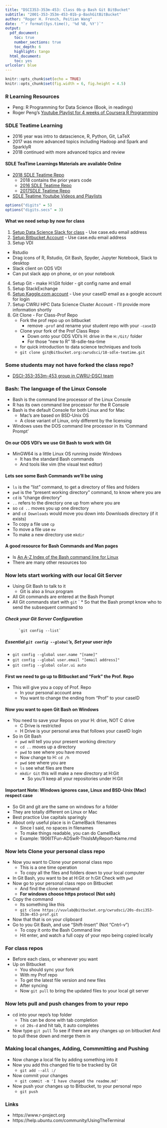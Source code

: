 ```yaml
---
title: "DSCI353-353m-453: Class 0b-p Bash Git BitBucket"
subtitle: "2001-353-353m-453-01b-p-BashGitBitBucket"
author: "Roger H. French, Peitian Wang"
date:  "`r format(Sys.time(), '%d %B, %Y')`"
output: 
  pdf_document:
    toc: true
    number_sections: true
    toc_depth: 6
    highlight: tango
  html_document:
    toc: yes
urlcolor: blue
---
```


 \setcounter{section}{1}
 \setcounter{subsection}{2}
 \setcounter{subsubsection}{2}

```r
knitr::opts_chunk$set(echo = TRUE)
knitr::opts_chunk$set(fig.width = 6, fig.height = 4.5) 
```
 
 <!-- 
 How to make comments inside Rmarkdown
-->

<!-- Or on a single line like this -->
 
 
### R Learning Resources  

  * Peng: R Programming for Data Science (Book, in readings)
  * Roger Peng's [Youtube Playlist for 4 weeks of Coursera R Programming](https://www.youtube.com/playlist?list=PLjTlxb-wKvXNSDfcKPFH2gzHGyjpeCZmJ)
  
  
### SDLE Teatime Learning

  - 2016 year was intro to datascience, R, Python, Git, LaTeX
  - 2017 was more advanced topics including Hadoop and Spark and SparklyR
  - 2018 continued with more advanced topics and review
  
#### SDLE TeaTime Learnings Materials are available Online

  - [2018 SDLE Teatime Repo](https://bitbucket.org/cwrudsci/18-sdle-teatime/)
    - 2018 contains the prior years code
    - [2016 SDLE Teatime Repo](https://bitbucket.org/cwrudsci/16-sdle-teatime) 
    - [2017SDLE Teatime Repo](https://bitbucket.org/cwrudsci/17-sdle-teatime) 
  - [SDLE Teatime Youtube Videos and Playlists](https://www.youtube.com/channel/UCer8o-Bxh-xef_6Kdmq4Kvg/videos)
 
```r
options("digits" = 5)
options("digits.secs" = 3)
```

#### What we need setup by now for class

  1. [Setup Data Science Slack for class](http://cwru-dsci.slack.com)
    - Use case.edu email address
  2. [Setup Bitbucket Account](http://bitbucket.org)
    - Use case.edu email address
  3. Setup VDI
   - Rstudio
   - Drag icons of R, Rstudio, Git Bash, Spyder, Jupyter Notebook, Slack to desktop 
   - Slack client on ODS VDI
   - Can put slack app on phone, or on your notebook
  4. Setup Git
    - make H:\\Git folder 
    - git config name and email
  5. Setup StackExchange
  6. [Setup Kaggle.com account](http://kaggle.com)
    - Use your caseID email as a google account for login
  7. Setup CWRU HPC Data Science Cluster Account
    - I'll provide more information shortly
  8. Git Clone
    - For Class-Prof Repo
      - Fork the prof repo up on bitbucket
        - remove `-prof` and rename your student repo with your `-caseID`
      - Clone your fork of the Prof Class Repo
        - Down onto your ODS VDI's H: drive in the `H:/Git/` folder
    - For those "new to R" 18-sdle-tea-time
      - for quick introduction to data science techniques and tools
      - `git clone git@bitbucket.org:cwrudsci/18-sdle-teatime.git`


### Some students may not have forked the class repo?

  - [DSCI-353-353m-453 group in CWRU-DSCI team](https://bitbucket.org/account/user/%7B85cf8671-ad4f-4916-9caf-e32631f870b4%7D/groups/19su-tu-itfun-adswr/)
 
### Bash: The language of the Linux Console 
 
  * Bash is the command line processor of the Linux Console
  * R has its own command line processor for the R Console
  * Bash is the default Console for both Linux and for Mac
    + Mac's are based on BSD-Unix OS
    + A close variant of Linux, only different by the licensing
  * Windows uses the DOS command line processor in its 'Command Prompt'

 
#### On our ODS VDI's we use Git Bash to work with Git

  * MinGW64 is a little Linux OS running inside Windows
    + It has the standard Bash commands
    + And tools like vim (the visual text editor)
    
#### Lets see some Bash Commands we'll be using

  * `ls` is the "list" command, to get a directory of files and folders
  * `pwd` is the "present working directory" command, to know where you are
  * `cd` is "change directory" 
  * `..` refers to the directory one up from where you are
  * so `cd ..` moves you up one directory
  * and `cd Downloads` would move you down into Downloads directory (if it exists)
  * To copy a file use `cp`
  * To move a file use `mv`  
  * To make a new directory use `mkdir`
    
#### A good resource for Bash Commands and Man pages

  * Is [An A-Z Index of the Bash command line for Linux](http://ss64.com/bash/)
  * There are many other resources too

### Now lets start working with our local Git Server

  * Using Git Bash to talk to it
    * Git is also a linux program 
  * All Git commands are entered at the Bash Prompt
  * All Git commands start with `git`
 ` * So that the Bash prompt know who to send the subsequent command to
    
##### Check your Git Server Configuration
          
          `git config --list`

##### Essential `git config --global`'s, Set your user info

  - `git config --global user.name "[name]"`
  - `git config --global user.email "[email address]"`
  - `git config --global color.ui auto`

#### First we need to go up to Bitbucket and "Fork" the Prof. Repo

  * This will give you a copy of Prof. Repo
    * In your personal account area
    * You want to change the ending from "Prof" to your caseID
    
#### Now you want to open Git Bash on Windows

  * You need to save your Repos on your H: drive, NOT C drive
    * C Drive is restricted
    * H Drive is your personal area that follows your caseID login
  * So in Git Bash
    * `pwd` will tell you your present working directory
    * `cd ..` moves up a directory
    * `pwd` to see where you have moved
    * Now change to H: `cd /h`
    * `pwd` see where you are
    * `ls` see what files are there
    * `mkdir Git`  this will make a new directory at H:Git
      + So you'll keep all your repositories under H:Git

#### Important Note: **Windows ignores case, Linux and BSD-Unix (Mac) respect case**

  * So Git and git are the same on windows for a folder
  * They are totally different on Linux or Mac
  * Best practice Use capitals sparingly
  * About only useful place is in CamelBack filenames
    * Since I said, no spaces in filenames
    * To make things readable, you can do CamelBack
    * Example: 1906ITFun-ADSwR-ThisIsMyReport-Name.rmd
    
### Now lets Clone your personal class repo    
    
  * Now you want to Clone your personal class repo
    * This is a one time operation
    * To copy all the files and folders down to your local computer
  * In Git Bash, you want to be at H:Git or h:Git
    Check with `pwd`
  * Now go to your personal class repo on Bitbucket
    * And find the clone command
    * **For windows choose https protocol (Not ssh)**
  * Copy the command
    * Its something like this 
    * `git clone https://vuvlab@bitbucket.org/cwrudsci/20s-dsci353-353m-453-prof.git`
  * Now that that is on your clipboard
  * Go to you Git Bash, and use "Shift-Insert" (Not "Cntrl-v")
    * To copy it onto the Bash Command line
    * Hit enter, and watch a full copy of your repo being copied locally
    
### For class repos

  - Before each class, or whenever you want
  - Up on Bitbucket
    - You should sync your fork
    - With my Prof repo
    - To get the latest file version and new files
    - After syncing
    - Now `git pull` to bring the updated files to your local git server

### Now lets pull and push changes from to your repo

  * cd into your repo's top folder
    * This can be done with tab completion
    * `cd 20s-d ` and hit tab, it auto completes
  * Now type `git pull` To see if there are any changes up on bitbucket
    And to pull these down and merge them in

### Making local changes, Adding, Commmitting and Pushing

  * Now change a local file by adding something into it
  * Now you add this changed file to be tracked by Git
    * `git add --all :/` 
  * Now commit your changes
    * `git commit -m 'I have changed the readme.md' `
  * Now push your changes up to Bitbucket, to your personal repo
    * `git push`
    
### Links
 
  - https://www.r-project.org 
  - https://help.ubuntu.com/community/UsingTheTerminal
  
  


